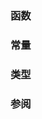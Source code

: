 {{title|C 日期和时间工具}}
{{cpp/chrono/c/navbar}}

===函数===
{{dsc begin}}
{{dsc header | ctime}}
{{dsc h2 |时间操作}}
{{dsc inc | cpp/chrono/c/dsc difftime}}
{{dsc inc | cpp/chrono/c/dsc time}}
{{dsc inc | cpp/chrono/c/dsc clock}}
{{dsc inc | cpp/chrono/c/dsc timespec_get}}
{{dsc h2 |格式转换}}
{{dsc inc | cpp/chrono/c/dsc asctime}}
{{dsc inc | cpp/chrono/c/dsc ctime}}
{{dsc inc | cpp/chrono/c/dsc strftime}}
{{dsc inc | cpp/chrono/c/dsc wcsftime}}
{{dsc inc | cpp/chrono/c/dsc gmtime}}
{{dsc inc | cpp/chrono/c/dsc localtime}}
{{dsc inc | cpp/chrono/c/dsc mktime}}
{{dsc end}}

===常量===
{{dsc begin}}
{{dsc inc | cpp/chrono/c/dsc CLOCKS_PER_SEC}}
{{dsc end}}

===类型===
{{dsc begin}}
{{dsc inc | cpp/chrono/c/dsc tm}}
{{dsc inc | cpp/chrono/c/dsc time_t}}
{{dsc inc | cpp/chrono/c/dsc clock_t}}
{{dsc inc | cpp/chrono/c/dsc timespec}}
{{dsc end}}

===参阅===
{{dsc begin}}
{{dsc see c | c/chrono |日期和时间工具|nomono=true}}
{{dsc end}}

{{langlinks|cs|de|en|es|fr|it|ja|pt|ru|tr}}